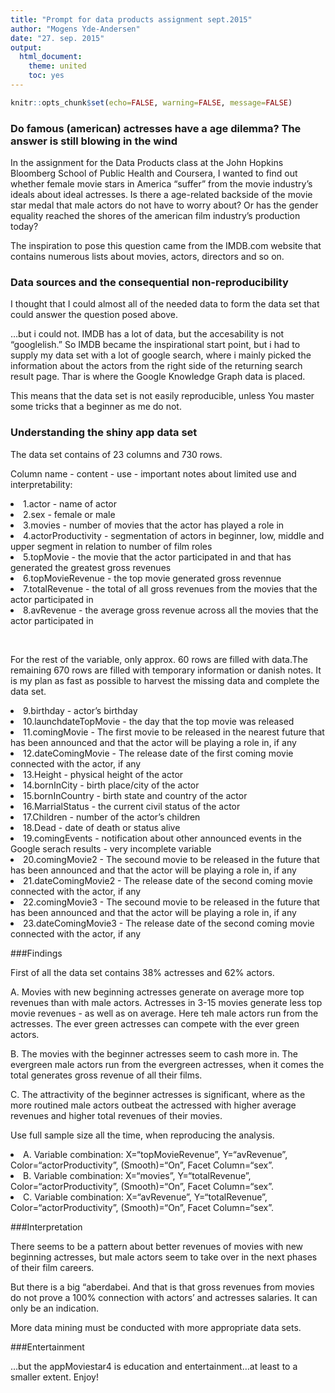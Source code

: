 ```yaml
---
title: "Prompt for data products assignment sept.2015"
author: "Mogens Yde-Andersen"
date: "27. sep. 2015"
output:
  html_document:
    theme: united
    toc: yes
---
```


```r
knitr::opts_chunk$set(echo=FALSE, warning=FALSE, message=FALSE)
```

### Do famous (american) actresses have a age dilemma? The answer is still blowing in the wind

In the assignment for the Data Products class at the John Hopkins Bloomberg School of Public Health and Coursera, I wanted to find out whether female movie stars in America "suffer" from the movie industry's ideals about ideal actresses. Is there a age-related backside of the movie star medal that male actors do not have to worry about? Or has the gender equality reached the shores of the american film industry's production today?

The inspiration to pose this question came from the IMDB.com website that contains numerous lists about movies, actors, directors and so on.

### Data sources and the consequential non-reproducibility

I thought that I could almost all of the needed data to form the data set that could answer the question posed above.

...but i could not. IMDB has a lot of data, but the accesability is not "googlelish." So IMDB became the inspirational start point, but i had to supply my data set with a lot of google search, where i mainly picked the information about the actors from the right side of the returning search result page. Thar is where the Google Knowledge Graph data is placed.

This means that the data set is not easily reproducible, unless You master some tricks that a beginner as me do not.

### Understanding the shiny app data set

The data set contains of 23 columns and 730 rows.

Column name - content - use - important notes about limited use and interpretability:

<li>1.actor - name of actor</li>
<li>2.sex - female or male</li>
<li>3.movies - number of movies that the actor has played a role in</li>
<li>4.actorProductivity - segmentation of actors in beginner, low, middle and upper segment in relation to number of film roles</li>
<li>5.topMovie - the movie that the actor participated in and that has generated the greatest gross revenues</li>
<li>6.topMovieRevenue - the top movie generated gross revennue</li>
<li>7.totalRevenue - the total of all gross revenues from the movies that the actor participated in</li> 
<li>8.avRevenue - the average gross revenue across all the movies that the actor participated in</li></br>

For the rest of the variable, only approx. 60 rows are filled with data.The remaining 670 rows are filled with temporary information or danish notes. It is my plan as fast as possible to harvest the missing data and complete the data set.

<li>9.birthday - actor's birthday</li>
<li>10.launchdateTopMovie - the day that the top movie was released</li>
<li>11.comingMovie - The first movie to be released in the nearest future that has been announced and that the actor will be playing a role in, if any</li>
<li>12.dateComingMovie - The release date of the first coming movie connected with the actor, if any</li>
<li>13.Height - physical height of the actor</li>
<li>14.bornInCity - birth place/city of the actor</li>
<li>15.bornInCountry - birth state and country of the actor</li>
<li>16.MarrialStatus - the current civil status of the actor</li>
<li>17.Children - number of the actor's children</li>
<li>18.Dead - date of death or status alive</li>
<li>19.comingEvents - notification about other announced events in the Google serach results - very incomplete variable</li>
<li>20.comingMovie2 - The secound movie to be released in the future that has been announced and that the actor will be playing a role in, if any</li>
<li>21.dateComingMovie2 - The release date of the second coming movie connected with the actor, if any</li>
<li>22.comingMovie3 - The secound movie to be released in the future that has been announced and that the actor will be playing a role in, if any</li>
<li>23.dateComingMovie3 - The release date of the second coming movie connected with the actor, if any</li>
</li>
###Findings

First of all the data set contains 38% actresses and 62% actors.

A. Movies with new beginning actresses generate on average more top revenues than with male actors. Actresses in 3-15 movies generate less top movie revenues - as well as on average. Here teh male actors run from the actresses. The ever green actresses can compete with the ever green actors.

B. The movies with the beginner actresses seem to cash more in. The evergreen male actors run from the evergreen actresses, when it comes the total generates gross revenue of all their films.

C. The attractivity of the beginner actresses is significant, where as the more routined male actors outbeat the actressed with higher average revenues and higher total revenues of their movies.

Use full sample size all the time, when reproducing the analysis.

<li>A. Variable combination: X="topMovieRevenue", Y="avRevenue", Color="actorProductivity", (Smooth)="On", Facet Column="sex".</li>
<li>B. Variable combination: X="movies", Y="totalRevenue", Color="actorProductivity", (Smooth)="On", Facet Column="sex".</li>
<li>C. Variable combination: X="avRevenue", Y="totalRevenue", Color="actorProductivity", (Smooth)="On", Facet Column="sex".</li>

###Interpretation

There seems to be a pattern about better revenues of movies with new beginning actresses, but male actors seem to take over in the next phases of their film careers.

But there is a big "aberdabei. And that is that gross revenues from movies do not prove a 100% connection with actors' and actresses salaries. It can only be an indication.

More data mining must be conducted with more appropriate data sets.

###Entertainment

...but the appMoviestar4 is education and entertainment...at least to a smaller extent. Enjoy!


